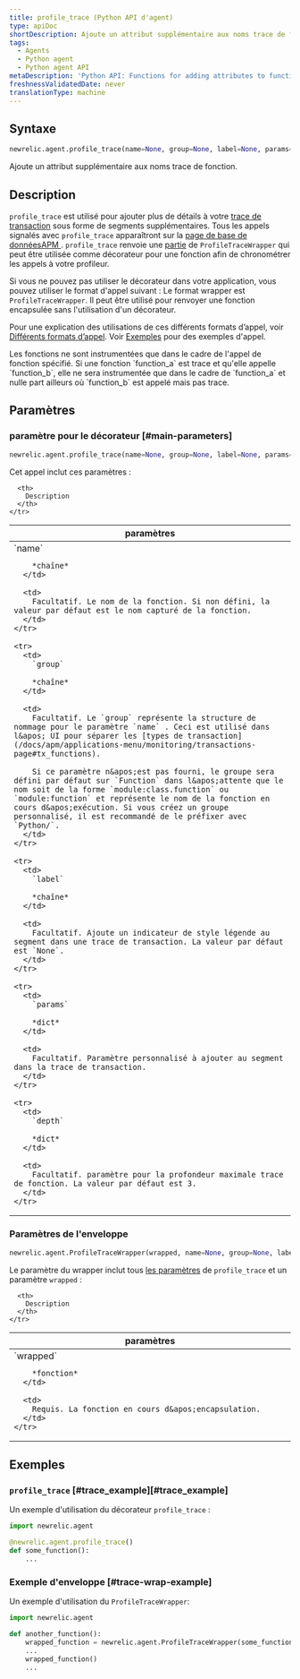 ```yaml
---
title: profile_trace (Python API d'agent)
type: apiDoc
shortDescription: Ajoute un attribut supplémentaire aux noms trace de fonction.
tags:
  - Agents
  - Python agent
  - Python agent API
metaDescription: 'Python API: Functions for adding attributes to function trace names.'
freshnessValidatedDate: never
translationType: machine
---
```


## Syntaxe

```py
newrelic.agent.profile_trace(name=None, group=None, label=None, params=None, depth=3)
```

Ajoute un attribut supplémentaire aux noms trace de fonction.

## Description

`profile_trace` est utilisé pour ajouter plus de détails à votre [trace de transaction](/docs/accounts-partnerships/education/getting-started-new-relic/glossary#transaction-trace) sous forme de segments supplémentaires. Tous les appels signalés avec `profile_trace` apparaîtront sur la [page de base de donnéesAPM ](/docs/apm/applications-menu/monitoring/databases-slow-queries-page). `profile_trace` renvoie une [partie](https://docs.python.org/3.12/library/functools.html#functools.partial) de `ProfileTraceWrapper` qui peut être utilisée comme décorateur pour une fonction afin de chronométrer les appels à votre profileur.

Si vous ne pouvez pas utiliser le décorateur dans votre application, vous pouvez utiliser le format d&apos;appel suivant : Le format wrapper est `ProfileTraceWrapper`. Il peut être utilisé pour renvoyer une fonction encapsulée sans l&apos;utilisation d&apos;un décorateur.

Pour une explication des utilisations de ces différents formats d’appel, voir [Différents formats d’appel](/docs/python-agent-api-different-call-forms). Voir [Exemples](#examples) pour des exemples d&apos;appel.

<Callout variant="important">
  Les fonctions ne sont instrumentées que dans le cadre de l&apos;appel de fonction spécifié. Si une fonction `function_a` est trace et qu&apos;elle appelle `function_b`, elle ne sera instrumentée que dans le cadre de `function_a` et nulle part ailleurs où `function_b` est appelé mais pas trace.
</Callout>

## Paramètres

### paramètre pour le décorateur [#main-parameters]

```py
newrelic.agent.profile_trace(name=None, group=None, label=None, params=None, depth=3)
```

Cet appel inclut ces paramètres :

<table>
  <thead>
    <tr>
      <th width="25%">
        paramètres
      </th>

      <th>
        Description
      </th>
    </tr>
  </thead>

  <tbody>
    <tr>
      <td>
        `name`

        *chaîne*
      </td>

      <td>
        Facultatif. Le nom de la fonction. Si non défini, la valeur par défaut est le nom capturé de la fonction.
      </td>
    </tr>

    <tr>
      <td>
        `group`

        *chaîne*
      </td>

      <td>
        Facultatif. Le `group` représente la structure de nommage pour le paramètre `name` . Ceci est utilisé dans l&apos; UI pour séparer les [types de transaction](/docs/apm/applications-menu/monitoring/transactions-page#tx_functions).

        Si ce paramètre n&apos;est pas fourni, le groupe sera défini par défaut sur `Function` dans l&apos;attente que le nom soit de la forme `module:class.function` ou `module:function` et représente le nom de la fonction en cours d&apos;exécution. Si vous créez un groupe personnalisé, il est recommandé de le préfixer avec `Python/`.
      </td>
    </tr>

    <tr>
      <td>
        `label`

        *chaîne*
      </td>

      <td>
        Facultatif. Ajoute un indicateur de style légende au segment dans une trace de transaction. La valeur par défaut est `None`.
      </td>
    </tr>

    <tr>
      <td>
        `params`

        *dict*
      </td>

      <td>
        Facultatif. Paramètre personnalisé à ajouter au segment dans la trace de transaction.
      </td>
    </tr>

    <tr>
      <td>
        `depth`

        *dict*
      </td>

      <td>
        Facultatif. paramètre pour la profondeur maximale trace de fonction. La valeur par défaut est 3.
      </td>
    </tr>
  </tbody>
</table>

### Paramètres de l&apos;enveloppe

```py
newrelic.agent.ProfileTraceWrapper(wrapped, name=None, group=None, label=None, params=None, depth=3)
```

Le paramètre du wrapper inclut tous [les paramètres](#main-parameters) de `profile_trace` et un paramètre `wrapped` :

<table>
  <thead>
    <tr>
      <th width="25%">
        paramètres
      </th>

      <th>
        Description
      </th>
    </tr>
  </thead>

  <tbody>
    <tr>
      <td>
        `wrapped`

        *fonction*
      </td>

      <td>
        Requis. La fonction en cours d&apos;encapsulation.
      </td>
    </tr>
  </tbody>
</table>

## Exemples

### `profile_trace` [#trace\_example][#trace_example]

Un exemple d&apos;utilisation du décorateur `profile_trace` :

```py
import newrelic.agent

@newrelic.agent.profile_trace()
def some_function():
    ...
```

### Exemple d&apos;enveloppe [#trace-wrap-example]

Un exemple d&apos;utilisation du `ProfileTraceWrapper`:

```py
import newrelic.agent

def another_function():
    wrapped_function = newrelic.agent.ProfileTraceWrapper(some_function)
    ...
    wrapped_function()
    ...
```